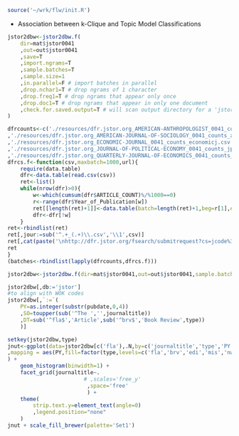 ```r
source('~/wrk/flw/init.R')
```

- Association between k-Clique and Topic Model Classifications

```r
jstor2dbw<-jstor2dbw.f(
	dir=mat$jstor0041
	,out=out$jstor0041
	,save=T
	,import.ngrams=T
	,sample.batches=T
	,sample.size=1
	,in.parallel=F # import batches in parallel
	,drop.nchar1=T # drop ngrams of 1 character
	,drop.freq1=T # drop ngrams that appear only once
	,drop.doc1=T # drop ngrams that appear in only one document
	,check.for.saved.output=T # will scan output directory for a 'jstor2dbw.RData' file, load it, and return it instead of running a new import
)
```

```r
dfrcounts<-c('./resources/dfr.jstor.org_AMERICAN-ANTHROPOLOGIST_0041_counts_ameranth.csv'
,'./resources/dfr.jstor.org_AMERICAN-JOURNAL-OF-SOCIOLOGY_0041_counts_amerjsoci.csv'
,'./resources/dfr.jstor.org_ECONOMIC-JOURNAL_0041_counts_economicj.csv'
,'./resources/dfr.jstor.org_JOURNAL-OF-POLITICAL-ECONOMY_0041_counts_jpoliecon.csv'
,'./resources/dfr.jstor.org_QUARTERLY-JOURNAL-OF-ECONOMICS_0041_counts_quarjecon.csv')
dfrcs.f<-function(csv,maxbatch=1000,url){
	require(data.table)
	dfr<-data.table(read.csv(csv))
	ret<-list()
	while(nrow(dfr)>0){
		w<-which(cumsum(dfr$ARTICLE_COUNT)%/%1000==0)
		r<-range(dfr$Year_of_Publication[w])
		ret[[length(ret)+1]]<-data.table(batch=length(ret)+1,beg=r[1],end=r[2],n=sum(dfr$ARTICLE_COUNT[w]))
		dfr<-dfr[!w]
	}
ret<-rbindlist(ret)
ret[,jour:=sub('^.+_(.+)\\.csv','\\1',csv)]
ret[,cat(paste('\nhttp://dfr.jstor.org/fsearch/submitrequest?cs=jcode%3A',jour,'%5E1.0%7Cyear%3A%5B',beg,'+TO+',end,'%5D%5E1.0&fs=rtm1%3Ayrm1%3Atym1%3Asnm2&view=text&',collapse='',sep=''))]
ret
}
(batches<-rbindlist(lapply(dfrcounts,dfrcs.f)))
```

```r
jstor2dbw<-jstor2dbw.f(dir=mat$jstor0041,out=out$jstor0041,sample.batches = F)
```

```r
jstor2dbw[,db:='jstor']
#to align with WOK codes
jstor2dbw[,`:=`(
	PY=as.integer(substr(pubdate,0,4))
	,SO=toupper(sub('^The ','',journaltitle))
	,DT=sub('^fla$','Article',sub('^brv$','Book Review',type))
	)]
```

```r
setkey(jstor2dbw,type)
jnut<-ggplot(data=jstor2dbw[c('fla'),.N,by=c('journaltitle','type','PY')]
,mapping = aes(PY,fill=factor(type,levels=c('fla','brv','edi','mis','nws')),weight=N)
) +
	geom_histogram(binwidth=1) +
	facet_grid(journaltitle~.
						# ,scales='free_y'
						 ,space='free'
						 ) +
	theme(
		strip.text.y=element_text(angle=0)
		,legend.position="none"
	)
jnut + scale_fill_brewer(palette='Set1')
```

